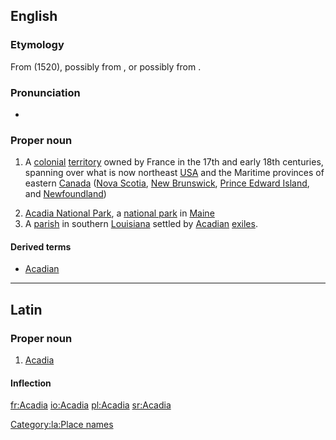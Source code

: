 ==English==
{{wikipedia}}

===Etymology===
From {{etyl|it}} {{term|Archadia|lang=it}} (1520), possibly from {{etyl|grc}} {{term|Ἀρκαδία||a place of rural peace in pastoral poetry}}, or possibly from {{etyl|alq}} {{term|akadie||fertile land}}.

===Pronunciation===
* {{a|US}} {{IPA|/əˈkeɪ.di.ə/}}

===Proper noun===
{{en-proper noun}}

# {{history}} A [[colonial]] [[territory]] owned by France in the 17th and early 18th centuries, spanning over what is now northeast [[USA]] and the Maritime provinces of eastern [[Canada]] ([[Nova Scotia]], [[New Brunswick]], [[Prince Edward Island]], and [[Newfoundland]])
# [[w:Acadia National Park|Acadia National Park]], a [[national park]] in [[Maine]]
# A [[parish]] in southern [[Louisiana]] settled by [[Acadian]] [[exiles]].

====Derived terms====
* [[Acadian]]

----

==Latin==

===Proper noun===
{{la-proper noun|Acadia|Acadiae|Acadiae|f|first}}

# [[#English|Acadia]]

====Inflection====
{{la-decl-1st-loc|Acadi}}

[[Category:la:Place names]]

[[fr:Acadia]]
[[io:Acadia]]
[[pl:Acadia]]
[[sr:Acadia]]